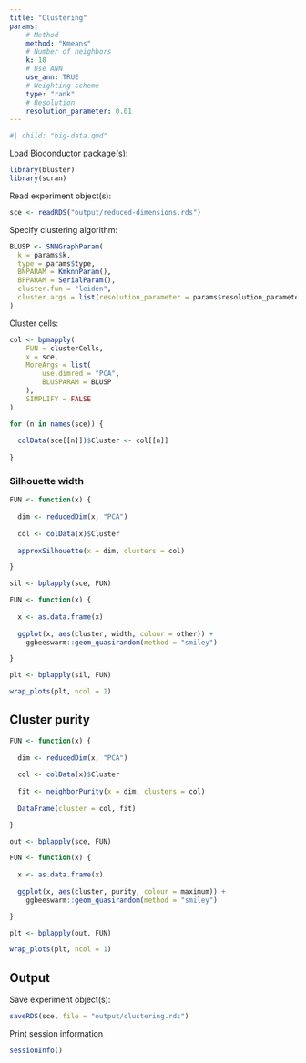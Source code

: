 ```yaml
---
title: "Clustering"
params:
    # Method
    method: "Kmeans"
    # Number of neighbors
    k: 10
    # Use ANN
    use_ann: TRUE
    # Weighting scheme
    type: "rank"
    # Resolution
    resolution_parameter: 0.01
---
```


```r
#| child: "big-data.qmd"
```

Load Bioconductor package(s):

```r
library(bluster)
library(scran)
```

Read experiment object(s):

```r
sce <- readRDS("output/reduced-dimensions.rds")
```

Specify clustering algorithm:

```r
BLUSP <- SNNGraphParam(
  k = params$k,
  type = params$type,
  BNPARAM = KmknnParam(),
  BPPARAM = SerialParam(),
  cluster.fun = "leiden",
  cluster.args = list(resolution_parameter = params$resolution_parameter)
)
```

Cluster cells:

```r
col <- bpmapply(
    FUN = clusterCells, 
    x = sce, 
    MoreArgs = list(
        use.dimred = "PCA",
        BLUSPARAM = BLUSP
    ), 
    SIMPLIFY = FALSE
)
```

```r
for (n in names(sce)) {
  
  colData(sce[[n]])$Cluster <- col[[n]]
  
}
```

### Silhouette width

```r
FUN <- function(x) {
  
  dim <- reducedDim(x, "PCA")
  
  col <- colData(x)$Cluster
  
  approxSilhouette(x = dim, clusters = col)

}

sil <- bplapply(sce, FUN)
```

```r
FUN <- function(x) {
  
  x <- as.data.frame(x)
  
  ggplot(x, aes(cluster, width, colour = other)) + 
    ggbeeswarm::geom_quasirandom(method = "smiley")

}

plt <- bplapply(sil, FUN)

wrap_plots(plt, ncol = 1)
```

## Cluster purity

```r
FUN <- function(x) {
  
  dim <- reducedDim(x, "PCA")
  
  col <- colData(x)$Cluster
  
  fit <- neighborPurity(x = dim, clusters = col)
  
  DataFrame(cluster = col, fit)

}

out <- bplapply(sce, FUN)
```

```r
FUN <- function(x) {
  
  x <- as.data.frame(x)
  
  ggplot(x, aes(cluster, purity, colour = maximum)) + 
    ggbeeswarm::geom_quasirandom(method = "smiley")

}

plt <- bplapply(out, FUN)

wrap_plots(plt, ncol = 1)
```

## Output

Save experiment object(s):

```r
saveRDS(sce, file = "output/clustering.rds")
```

Print session information

```r
sessionInfo()
```

